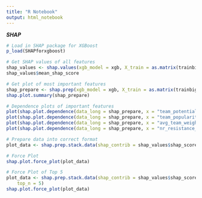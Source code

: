 ```yaml
---
title: "R Notebook"
output: html_notebook
---
```


***SHAP***

```r
# Load in SHAP package for XGBoost
p_load(SHAPforxgboost)

# Get SHAP values of all features
shap_values <- shap.values(xgb_model = xgb, X_train = as.matrix(trainbig_xgb))
shap_values$mean_shap_score
```

```r
# Get plot of most important features
shap_prepare <- shap.prep(xgb_model = xgb, X_train = as.matrix(trainbig_xgb))
shap.plot.summary(shap_prepare)
```

```r
# Dependence plots of important features
plot(shap.plot.dependence(data_long = shap_prepare, x = "team_potential"))
plot(shap.plot.dependence(data_long = shap_prepare, x = "team_popularity"))
plot(shap.plot.dependence(data_long = shap_prepare, x = "avg_team_weight"))
plot(shap.plot.dependence(data_long = shap_prepare, x = "nr_resistance_drivers"))
```

```r
# Prepare data into correct format
plot_data <- shap.prep.stack.data(shap_contrib = shap_values$shap_score)
```

```r
# Force Plot
shap.plot.force_plot(plot_data)
```

```r
# Force Plot of Top 5
plot_data <- shap.prep.stack.data(shap_contrib = shap_values$shap_score,
    top_n = 5)
shap.plot.force_plot(plot_data)
```